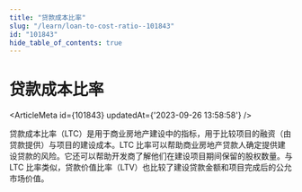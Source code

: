 ```yaml
---
title: "贷款成本比率"
slug: "/learn/loan-to-cost-ratio--101843"
id: "101843"
hide_table_of_contents: true
---
```



# 贷款成本比率

<ArticleMeta id={101843} updatedAt={'2023-09-26 13:58:58'} />
<div className='border-solid border-b border-t-0 my-4 border-[var(--ifm-color-gray-300)]' />

贷款成本比率（LTC）是用于商业房地产建设中的指标，用于比较项目的融资（由贷款提供）与项目的建设成本。LTC 比率可以帮助商业房地产贷款人确定提供建设贷款的风险。它还可以帮助开发商了解他们在建设项目期间保留的股权数量。与 LTC 比率类似，贷款价值比率（LTV）也比较了建设贷款金额和项目完成后的公允市场价值。
